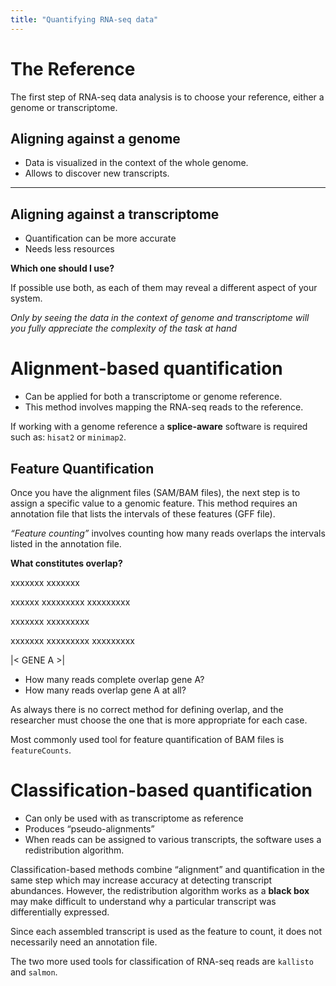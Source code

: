 ```yaml
---
title: "Quantifying RNA-seq data"
---
```


# The Reference

The first step of RNA-seq data analysis is to choose your reference, either a 
genome or transcriptome.

## Aligning against a genome
- Data is visualized in the context of the whole genome.
- Allows to discover new transcripts.

<hr>

## Aligning against a transcriptome
- Quantification can be more accurate
- Needs less resources


:::: {.hl_box}
**Which one should I use?**

If possible use both, as each of them may reveal a different aspect of your system.

*Only by seeing the data in the context of genome and transcriptome will you fully appreciate the complexity of the task at hand*
::::

# Alignment-based quantification

- Can be applied for both a transcriptome or genome reference. 
- This method involves mapping the RNA-seq reads to the reference.

:::: {.hl_box}
If working with a genome reference a **splice-aware** software is required such as: `hisat2` or `minimap2`.
::::

## Feature Quantification

Once you have the alignment files (SAM/BAM files), the next step is to assign a specific value to a genomic feature. This method requires an annotation file that lists the intervals of these features (GFF file). 

*"Feature counting"* involves counting how many reads overlaps the intervals listed in the annotation file.

:::: {.hl_box}
**What constitutes overlap?**

   xxxxxxx xxxxxxx
   
  xxxxxx xxxxxxxxx xxxxxxxxx
  
  xxxxxxx xxxxxxxxx
  
 xxxxxxx xxxxxxxxx xxxxxxxxx
 
  |<     GENE A    >|

- How many reads complete overlap gene A?
- How many reads overlap gene A at all?

As always there is no correct method for defining overlap, and the researcher must choose the one that is more appropriate for each case.

::::

Most commonly used tool for feature quantification of BAM files is `featureCounts`.

# Classification-based quantification

- Can only be used with as transcriptome as reference
- Produces "pseudo-alignments"
- When reads can be assigned to various transcripts, the software uses a redistribution algorithm.

Classification-based methods combine "alignment" and quantification in the same step which may increase accuracy at detecting transcript abundances. However, the redistribution algorithm works as a **black box** may make difficult to understand why a particular transcript was differentially expressed.

Since each assembled transcript is used as the feature to count, it does not necessarily need an annotation file.

The two more used tools for classification of RNA-seq reads are `kallisto` and `salmon`.





